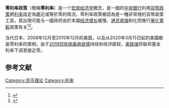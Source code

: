 '''零利率政策'''（簡稱'''零利率'''）是一个[[宏观经济学|宏观经济学]]概念，是一國的[[中央銀行|中央銀行]]利用[[貨幣政策|貨幣政策]]將[[利率|利率]]設定為趨近或等於零的情況。零利率政策被認為是一種非常規的貨幣政策工具，其出現可能与一國政府由於本國[[经济增长|经济增长]]缓慢、[[通货紧缩|通货紧缩]]和{{tsl|en|Deleveraging|去杠杆}}化而推行[[量化寬鬆|量化寬鬆]]政策有关<ref>{{Cite web|title=Troubled Global Economy|url=http://time.com/4180698/nouriel-roubini-global-economy/|accessdate=5 February 2016|author=Roubini|date=January 14, 2016|first=Nouriel|work=[[Time_Magazine|Time Magazine]]|publisher=time.com|archive-date=2016-02-06|archive-url=https://web.archive.org/web/20160206114653/http://time.com/4180698/nouriel-roubini-global-economy/|dead-url=no}}</ref><ref>{{Cite web|title=零利率的经济学|url=https://www.yicai.com/news/100873502.html|author=长江商学院|access-date=2021-03-05|archive-date=2020-12-11|archive-url=https://web.archive.org/web/20201211083606/https://www.yicai.com/news/100873502.html|dead-url=no}}</ref>。

当代日本、2008年12月至2015年12月的美国，以及从2020年3月15日起的美國都是零利率的案例。由于[[2019冠状病毒病疫情|2019冠状病毒病疫情]]持续和经济疲软，[[联邦储备系统|美联储]]将联邦基金利率下调至接近零。

==参考文献==
{{reflist}}

[[Category:货币理论|Category:货币理论]]
[[Category:利率|Category:利率]]